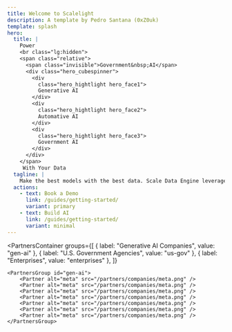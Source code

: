 ```yaml
---
title: Welcome to Scalelight
description: A template by Pedro Santana (0xZ0uk)
template: splash
hero:
  title: |
    Power
    <br class="lg:hidden">
    <span class="relative">
      <span class="invisible">Government&nbsp;AI</span>
      <div class="hero_cubespinner">
        <div
          class="hero_hightlight hero_face1">
          Generative AI
        </div>
        <div
          class="hero_hightlight hero_face2">
          Automative AI
        </div>
        <div
          class="hero_hightlight hero_face3">
          Government AI
        </div>
      </div>
    </span>
     With Your Data
  tagline: |
    Make the best models with the best data. Scale Data Engine leverages your enterprise data, and with Scale GenAI Platform, safely unlocks the value of AI.
  actions:
    - text: Book a Demo
      link: /guides/getting-started/
      variant: primary
    - text: Build AI
      link: /guides/getting-started/
      variant: minimal
---
```



<PartnersContainer
	groups={[
		{ label: "Generative AI Companies", value: "gen-ai" },
		{ label: "U.S. Government Agencies", value: "us-gov" },
		{ label: "Enterprises", value: "enterprises" },
	]}
>
	<PartnersGroup id="gen-ai">
		<Partner alt="meta" src="/partners/companies/meta.png" />
		<Partner alt="meta" src="/partners/companies/meta.png" />
		<Partner alt="meta" src="/partners/companies/meta.png" />
		<Partner alt="meta" src="/partners/companies/meta.png" />
		<Partner alt="meta" src="/partners/companies/meta.png" />
		<Partner alt="meta" src="/partners/companies/meta.png" />
		<Partner alt="meta" src="/partners/companies/meta.png" />
	</PartnersGroup>
</PartnersContainer>
